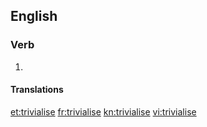 ==English==

===Verb===
{{en-verb|trivialis}}

# {{standard spelling of|trivialize|from=non-Oxford|lang=en}}

====Translations====
{{trans-see|trivialize}}

[[et:trivialise]]
[[fr:trivialise]]
[[kn:trivialise]]
[[vi:trivialise]]